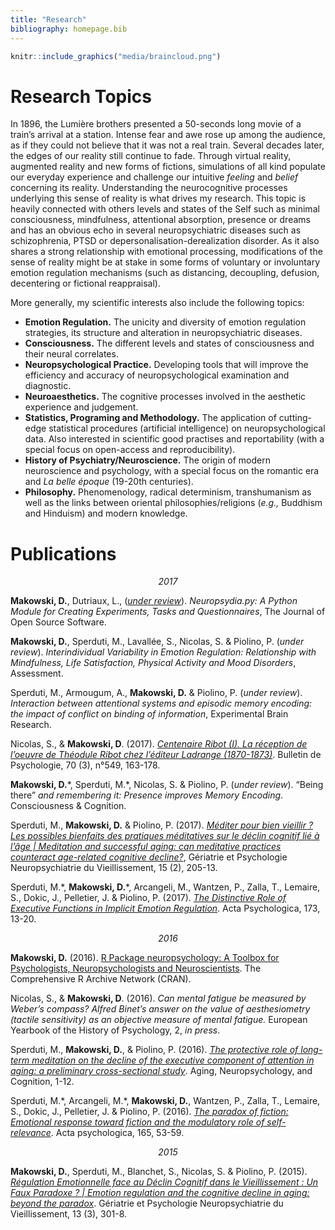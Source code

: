 ```yaml
---
title: "Research"
bibliography: homepage.bib
---
```



```r
knitr::include_graphics("media/braincloud.png")
```

# Research Topics


In 1896, the Lumière brothers presented a 50-seconds long movie of a train's arrival at a station. Intense fear and awe rose up among the audience, as if they could not believe that it was not a real train. Several decades later, the edges of our reality still continue to fade. Through virtual reality, augmented reality and new forms of fictions, simulations of all kind populate our everyday experience and challenge our intuitive *feeling* and *belief* concerning its reality. Understanding the neurocognitive processes underlying this sense of reality is what drives my research. This topic is heavily connected with others levels and states of the Self such as minimal consciousness, mindfulness, attentional absorption, presence or dreams and has an obvious echo in several neuropsychiatric diseases such as schizophrenia, PTSD or depersonalisation-derealization disorder. As it also shares a strong relationship with emotional processing, modifications of the sense of reality might be at stake in some forms of voluntary or involuntary emotion regulation mechanisms (such as distancing, decoupling, defusion, decentering or fictional reappraisal).


More generally, my scientific interests also include the following topics: 

- **Emotion Regulation.** The unicity and diversity of emotion regulation strategies, its structure and alteration in neuropsychiatric diseases.
- **Consciousness.** The different levels and states of consciousness and their neural correlates.
- **Neuropsychological Practice.** Developing tools that will improve the efficiency and accuracy of neuropsychological examination and diagnostic.
- **Neuroaesthetics.** The cognitive processes involved in the aesthetic experience and judgement.
- **Statistics, Programing and Methodology.** The application of cutting-edge statistical procedures (artificial intelligence) on neuropsychological data. Also interested in scientific good practises and reportability (with a special focus on open-access and reproducibility).
- **History of Psychiatry/Neuroscience.** The origin of modern neuroscience and psychology, with a special focus on the romantic era and *La belle époque* (19-20th centuries).
- **Philosophy.** Phenomenology, radical determinism, transhumanism as well as the links between oriental philosophies/religions (*e.g.,* Buddhism and Hinduism) and modern knowledge.


# Publications

<p align="center">*2017*</p>

**Makowski, D.**, Dutriaux, L., ([*under review*](https://github.com/openjournals/joss-reviews/issues/259)). *Neuropsydia.py: A Python Module for Creating Experiments, Tasks and Questionnaires*, The Journal of Open Source Software.

**Makowski, D.**, Sperduti, M., Lavallée, S., Nicolas, S. & Piolino, P. (*under review*). *Interindividual Variability in Emotion Regulation: Relationship with Mindfulness, Life Satisfaction, Physical Activity and Mood Disorders*, Assessment.

Sperduti, M., Armougum, A., **Makowski, D.** & Piolino, P. (*under review*). *Interaction between attentional systems and episodic memory encoding: the impact of conflict on binding of information*, Experimental Brain Research.

Nicolas, S., & **Makowski, D**. (2017). [*Centenaire Ribot (I). La réception de l'oeuvre de Théodule Ribot chez l'éditeur Ladrange (1870-1873)*](https://dominiquemakowski.github.io/papers/nicolas2017a.pdf). Bulletin de Psychologie, 70 (3), n°549, 163-178.

**Makowski, D.**\*, Sperduti, M.\*, Nicolas, S. & Piolino, P. (*under review*). "Being there" *and remembering it: Presence improves Memory Encoding*. Consciousness & Cognition.

Sperduti, M., **Makowski, D.** & Piolino, P. (2017). [*Méditer pour bien vieillir ? Les possibles bienfaits des pratiques méditatives sur le déclin cognitif lié à l’âge | Meditation and successful aging: can meditative practices counteract age-related cognitive decline?*](https://dominiquemakowski.github.io/papers/sperduti2017b.pdf), Gériatrie et Psychologie Neuropsychiatrie du Vieillissement, 15 (2),  205-13.

Sperduti, M.\*, **Makowski, D.**\*, Arcangeli, M., Wantzen, P., Zalla, T., Lemaire, S., Dokic, J., Pelletier, J. & Piolino, P. (2017). [*The Distinctive Role of Executive Functions in Implicit Emotion Regulation*](https://dominiquemakowski.github.io/papers/sperduti2017.pdf). Acta Psychologica, 173, 13-20.

<p align="center">*2016*</p>

**Makowski, D.** (2016). [R Package neuropsychology: A Toolbox for Psychologists, Neuropsychologists and Neuroscientists](https://cran.r-project.org/web/packages/neuropsychology/neuropsychology.pdf). The Comprehensive R Archive Network (CRAN).


Nicolas, S., & **Makowski, D**. (2016). *Can mental fatigue be measured by Weber's compass? Alfred Binet's answer on the value of aesthesiometry (tactile sensitivity) as an objective measure of mental fatigue.* European Yearbook of the History of Psychology, 2, *in press*.

Sperduti, M., **Makowski, D.**, & Piolino, P. (2016). [*The protective role of long-term meditation on the decline of the executive component of attention in aging: a preliminary cross-sectional study*](https://dominiquemakowski.github.io/papers/sperduti2016b.pdf). Aging, Neuropsychology, and Cognition, 1-12.

Sperduti, M.\*, Arcangeli, M.\*, **Makowski, D.**, Wantzen, P., Zalla, T., Lemaire, S., Dokic, J., Pelletier, J. \& Piolino, P. (2016). [*The paradox of fiction: Emotional response toward fiction and the modulatory role of self-relevance*](https://dominiquemakowski.github.io/papers/sperduti2016.pdf). Acta psychologica, 165, 53-59.

<p align="center">*2015*</p>

**Makowski, D.**, Sperduti, M., Blanchet, S., Nicolas, S. & Piolino, P. (2015). [*Régulation Emotionnelle face au Déclin Cognitif dans le Vieillissement : Un Faux Paradoxe ? | Emotion regulation and the cognitive decline in aging: beyond the paradox*](https://dominiquemakowski.github.io/papers/makowski2015.pdf). Gériatrie et Psychologie Neuropsychiatrie du Vieillissement, 13 (3), 301-8.




